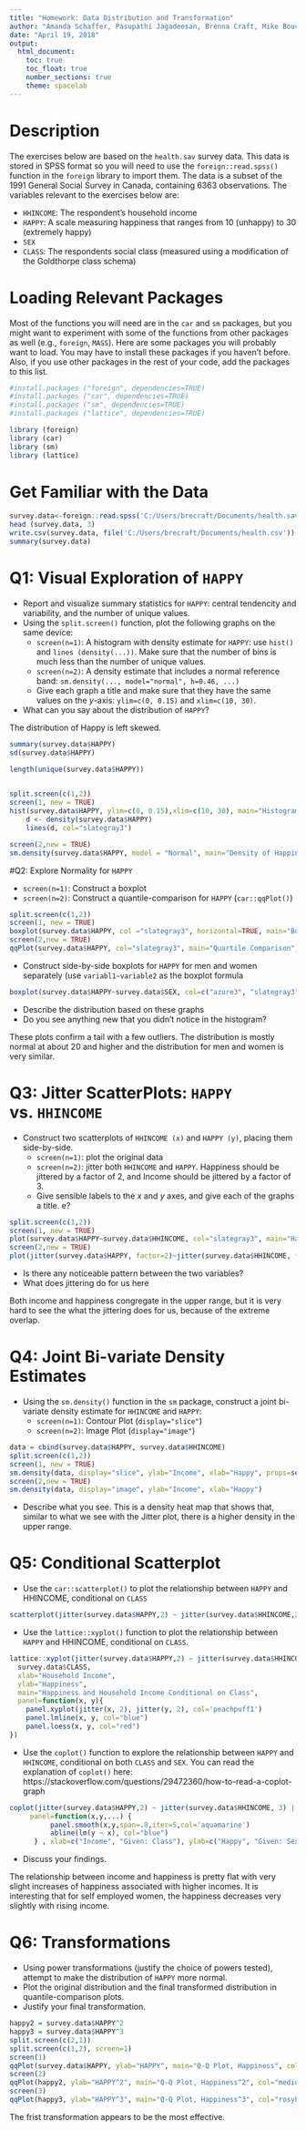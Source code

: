 ---
title: "Homework: Data Distribution and Transformation"
author: "Amanda Schaffer, Pasupathi Jagadeesan, Brenna Craft, Mike Bouchard, Syam Kumar"
date: "April 19, 2018"
output: 
  html_document:
    toc: true
    toc_float: true
    number_sections: true
    theme: spacelab
---
# Description
The exercises below are based on the `health.sav` survey data. This data is stored in SPSS format so you will need to use the `foreign::read.spss()` function in the `foreign` library to import them. The data is a subset of the 1991 General Social Survey in Canada, containing 6363 observations. The variables relevant to the exercises below are:

+ `HHINCOME`: The respondent's household income
+ `HAPPY`: A scale measuring happiness that ranges from 10 (unhappy) to 30 (extremely happy)
+ `SEX`
+ `CLASS`: The respondents social class (measured using a modification of the Goldthorpe class schema)


# Loading Relevant Packages

Most of the functions you will need are in the `car` and `sm` packages, but you might want to experiment with some of the functions from other packages as well (e.g., `foreign`, `MASS`). 
Here are some packages you will probably want to load. You may have to install these packages if you haven't before. Also, if you use other packages in the rest of your code, add the packages to this list.

```{r message=FALSE}
#install.packages ("foreign", dependencies=TRUE)
#install.packages ("car", dependencies=TRUE)
#install.packages ("sm", dependencies=TRUE)
#install.packages ("lattice", dependencies=TRUE)
```

```{r message=FALSE, warning=FALSE}
library (foreign)
library (car)
library (sm)
library (lattice)
```

# Get Familiar with the Data

```{r}
survey.data<-foreign::read.spss('C:/Users/brecraft/Documents/health.sav', to.data.frame = TRUE)
head (survey.data, 3)
write.csv(survey.data, file('C:/Users/brecraft/Documents/health.csv'))
summary(survey.data)
```

# Q1: Visual Exploration of `HAPPY`

+ Report and visualize summary statistics for `HAPPY`: central tendencity and variability, and the number of unique values.
+ Using the `split.screen()` function, plot the following graphs on the same device: 
    * `screen(n=1)`: A histogram with density estimate for `HAPPY`: use `hist()` and `lines (density(...))`. Make sure that the number of bins is much less than the number of unique values.
    * `screen(n=2)`: A density estimate that includes a normal reference band: `sm.density(..., model="normal", h=0.46, ...)` 
    * Give each graph a title and make sure that they have the same values on the $y$-axis: `ylim=c(0, 0.15)` and `xlim=c(10, 30)`. 
+ What can you say about the distribution of `HAPPY`?

The distribution of Happy is left skewed. 


```{r, echo=FALSE}
summary(survey.data$HAPPY)
sd(survey.data$HAPPY)

length(unique(survey.data$HAPPY))
 
```

```{r, echo=FALSE}
split.screen(c(1,2))
screen(1, new = TRUE)
hist(survey.data$HAPPY, ylim=c(0, 0.15),xlim=c(10, 30), main="Histogram of Happiness", probability=TRUE, col="gray", border="white", xlab="Happiness")
    d <- density(survey.data$HAPPY)
    lines(d, col="slategray3")

screen(2,new = TRUE)
sm.density(survey.data$HAPPY, model = "Normal", main="Density of Happiness", xlim=c(10, 30), col="black", xlab="Happiness", h=0.46)
```


#Q2: Explore Normality for `HAPPY`

+ `screen(n=1)`: Construct a boxplot
+ `screen(n=2)`: Construct a quantile-comparison for `HAPPY` (`car::qqPlot()`)

```{r, echo=FALSE, warning=FALSE}
split.screen(c(1,2))
screen(1, new = TRUE)
boxplot(survey.data$HAPPY, col ="slategray3", horizontal=TRUE, main="Box Plot for Happiness")
screen(2,new = TRUE)
qqPlot(survey.data$HAPPY, col="slategray3", main="Quartile Comparison")
```
+ Construct side-by-side boxplots for `HAPPY` for men and women separately (use `variabl1~variable2` as the boxplot formula 

```{r, echo=FALSE}
boxplot(survey.data$HAPPY~survey.data$SEX, col=c("azure3", "slategray3"))
```
+ Describe the distribution based on these graphs
+ Do you see anything new that you didn't notice in the histogram?

These plots confirm a tail with a few outliers. The distribution is mostly normal at about 20 and higher and the distribution for men and women is very similar.

# Q3: Jitter ScatterPlots: `HAPPY` vs. `HHINCOME`

+ Construct two scatterplots of `HHINCOME (x)` and `HAPPY (y)`, placing them side-by-side.
    * `screen(n=1)`: plot the original data 
    * `screen(n=2)`: jitter both `HHINCOME` and `HAPPY`. Happiness should be jittered by a factor of 2, and Income should be jittered by a factor of 3. 
    * Give sensible labels to the $x$ and $y$ axes, and give each of the graphs a title. 
e?

```{r, echo=FALSE, warning=FALSE}
split.screen(c(1,2))
screen(1, new = TRUE)
plot(survey.data$HAPPY~survey.data$HHINCOME, col="slategray3", main="Happy vs Income", ylab="Happy", xlab="Income")
screen(2,new = TRUE)
plot(jitter(survey.data$HAPPY, factor=2)~jitter(survey.data$HHINCOME, factor=3), col="slategray3", main="Happy vs Income, Jittered", ylab="Happy", xlab="Income")
```

+ Is there any noticeable pattern between the two variables? 
+ What does jittering do for us here

Both income and happiness congregate in the upper range, but it is very hard to see the what the jittering does for us, because of the extreme overlap.


# Q4: Joint Bi-variate Density Estimates

+ Using the `sm.density()` function in the `sm` package, construct a joint bi-variate density estimate for `HHINCOME` and `HAPPY`:
    * `screen(n=1)`: Contour Plot (`display="slice"`)
    * `screen(n=2)`: Image Plot (`display="image"`)


```{r, echo=FALSE, warning=FALSE}
data = cbind(survey.data$HAPPY, survey.data$HHINCOME)
split.screen(c(1,2))
screen(1, new = TRUE)
sm.density(data, display="slice", ylab="Income", xlab="Happy", props=seq(from=5, to=95, by=10))
screen(2,new = TRUE)
sm.density(data, display="image", ylab="Income", xlab="Happy")
```

+ Describe what you see.
This is a density heat map that shows that, similar to what we see with the Jitter plot, there is a higher density in the upper range. 

# Q5: Conditional Scatterplot

+ Use the `car::scatterplot()` to plot the relationship between `HAPPY` and HHINCOME, conditional on `CLASS`

```{r, echo=TRUE, warning=FALSE}
scatterplot(jitter(survey.data$HAPPY,2) ~ jitter(survey.data$HHINCOME,2)|survey.data$CLASS, reg.line=F, smooth=T, col=c('darkgrey', 'darkorchid1', 'tomato2', 'deepskyblue3', 'burlywood'),xlab="Income", ylab="Happy")
```
+ Use the `lattice::xyplot()` function to plot the relationship between `HAPPY` and HHINCOME, conditional on `CLASS`.
```{r, echo=TRUE, warning=FALSE}
lattice::xyplot(jitter(survey.data$HAPPY,2) ~ jitter(survey.data$HHINCOME, 3) |
  survey.data$CLASS, 
  xlab="Household Income",
  ylab="Happiness", 
  main="Happiness and Household Income Conditional on Class",
  panel=function(x, y){
    panel.xyplot(jitter(x, 2), jitter(y, 2), col='peachpuff1')
    panel.lmline(x, y, col="blue")
    panel.loess(x, y, col="red")
})

```

+ Use the `coplot()` function to explore the relationship between `HAPPY` and `HHINCOME`, conditional on both `CLASS` and `SEX`. You can read the explanation of `coplot()` here: https://stackoverflow.com/questions/29472360/how-to-read-a-coplot-graph

```{r, echo=FALSE, warning=FALSE}
coplot(jitter(survey.data$HAPPY,2) ~ jitter(survey.data$HHINCOME, 3) | survey.data$CLASS * survey.data$SEX,
     panel=function(x,y,...) {
          panel.smooth(x,y,span=.8,iter=5,col='aquamarine')
          abline(lm(y ~ x), col="blue") 
      } , xlab=c("Income", "Given: Class"), ylab=c("Happy", "Given: Sex"))
```
+ Discuss your findings.

The relationship between income and happiness is pretty flat with very slight increases of happiness associated with higher incomes. It is interesting that for self employed women, the happiness decreases very slightly with rising income.

# Q6: Transformations

+ Using power transformations (justify the choice of powers tested), attempt to make the distribution of `HAPPY` more normal. 
+ Plot the original distribution and the final transformed distribution in quantile-comparison plots. 
+ Justify your final transformation.
```{r}
happy2 = survey.data$HAPPY^2
happy3 = survey.data$HAPPY^3
split.screen(c(2,1))
split.screen(c(1,2), screen=1)
screen(1)
qqPlot(survey.data$HAPPY, ylab="HAPPY", main="Q-Q Plot, Happiness", col="paleturquoise")
screen(2)
qqPlot(happy2, ylab="HAPPY^2", main="Q-Q Plot, Happiness^2", col="mediumaquamarine")
screen(3)
qqPlot(happy3, ylab="HAPPY^3", main="Q-Q Plot, Happiness^3", col="rosybrown")
```
The frist transformation appears to be the most effective.
